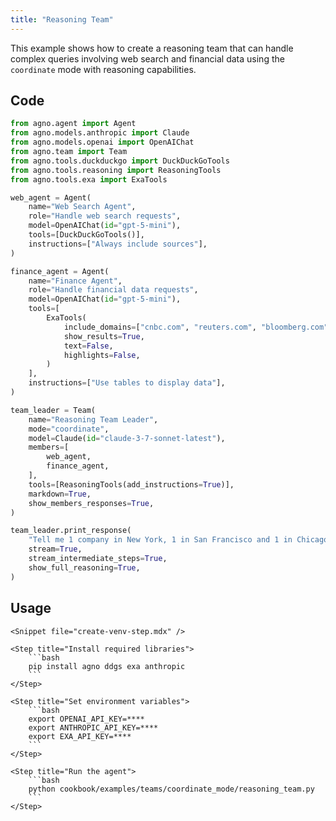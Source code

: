 ```yaml
---
title: "Reasoning Team"
---
```


This example shows how to create a reasoning team that can handle complex queries involving web search and financial data using the `coordinate` mode with reasoning capabilities.

## Code

```python cookbook/examples/teams/coordinate_mode/reasoning_team.py
from agno.agent import Agent
from agno.models.anthropic import Claude
from agno.models.openai import OpenAIChat
from agno.team import Team
from agno.tools.duckduckgo import DuckDuckGoTools
from agno.tools.reasoning import ReasoningTools
from agno.tools.exa import ExaTools

web_agent = Agent(
    name="Web Search Agent",
    role="Handle web search requests",
    model=OpenAIChat(id="gpt-5-mini"),
    tools=[DuckDuckGoTools()],
    instructions=["Always include sources"],
)

finance_agent = Agent(
    name="Finance Agent",
    role="Handle financial data requests",
    model=OpenAIChat(id="gpt-5-mini"),  
    tools=[
        ExaTools(
            include_domains=["cnbc.com", "reuters.com", "bloomberg.com", "wsj.com"],
            show_results=True,
            text=False,
            highlights=False,
        )
    ],
    instructions=["Use tables to display data"],
)

team_leader = Team(
    name="Reasoning Team Leader",
    mode="coordinate",
    model=Claude(id="claude-3-7-sonnet-latest"),
    members=[
        web_agent,
        finance_agent,
    ],
    tools=[ReasoningTools(add_instructions=True)],
    markdown=True,
    show_members_responses=True,
)

team_leader.print_response(
    "Tell me 1 company in New York, 1 in San Francisco and 1 in Chicago and the stock price of each",
    stream=True,
    stream_intermediate_steps=True,
    show_full_reasoning=True,
)
```

## Usage

<Steps>

    <Snippet file="create-venv-step.mdx" />

    <Step title="Install required libraries">
        ```bash
        pip install agno ddgs exa anthropic
        ```
    </Step>

    <Step title="Set environment variables">
        ```bash
        export OPENAI_API_KEY=****
        export ANTHROPIC_API_KEY=****
        export EXA_API_KEY=****
        ```
    </Step>

    <Step title="Run the agent">
        ```bash
        python cookbook/examples/teams/coordinate_mode/reasoning_team.py
        ```
    </Step>

</Steps>